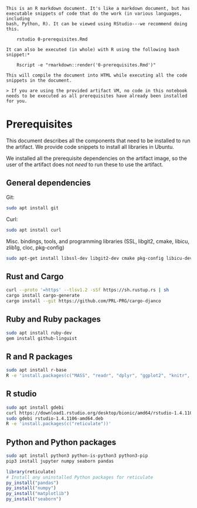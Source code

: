 ~~~
This is an R markdown document. It's like a markdown document, but has 
executable snippets of code that do the work (in various languages, including
bash, Python, R). It can be viewed using RStudio---we recommend doing this.

    rstudio 0-prerequisites.Rmd

It can also be executed (in whole) with R using the following bash snippet:*
 
    Rscript -e "rmarkdown::render('0-prerequisites.Rmd')"

This will compile the document into HTML while executing all the code 
snippets in the document.

> If you are using the provided artifact VM, no code in this notebook needs to be executed as all prerequisites have already been installed for you.
~~~

# Prerequisites

This document describes all the components that need to be installed to run the
artifact. We provide code snippets to install all libraries in Ubuntu.

We installed all the prerequisite dependencies on the artifact image, so the
user of the artifact does not *need* to run these to use the artifact.

## General dependencies

Git:

```bash
sudo apt install git
```

Curl:

```bash
sudo apt install curl
```

Misc. bindings, tools, and programming libraries (SSL, libgit2, cmake, libicu, zlib1g, cloc, pkg-config)

```bash
sudo apt-get install libssl-dev libgit2-dev cmake pkg-config libicu-dev zlib1g-dev cloc
```

## Rust and Cargo

```bash
curl --proto '=https' --tlsv1.2 -sSf https://sh.rustup.rs | sh
cargo install cargo-generate
cargo install --git https://github.com/PRL-PRG/cargo-djanco
```

## Ruby and Ruby packages

```bash
sudo apt install ruby-dev
gem install github-linguist
```

## R and R packages

```bash
sudo apt install r-base
R -e 'install.packages(c("MASS", "readr", "dplyr", "ggplot2", "knitr", "data.table", "assertthat", "fst", "stringr", "ggrepel", "scales", "xtable", "gplots", "plyr", "gridExtra", "grid", "tidyr"))'

```

## R studio

```bash
sudo apt install gdebi
curl https://download1.rstudio.org/desktop/bionic/amd64/rstudio-1.4.1106-amd64.deb > rstudio-1.4.1106-amd64.deb
sudo gdebi rstudio-1.4.1106-amd64.deb
R -e 'install.packages(c("reticulate"))'
```

## Python and Python packages

```bash
sudo apt install python3 python-is-python3 python3-pip
pip3 install jupyter numpy seaborn pandas
```

```r
library(reticulate)
# Install any uninstalled Python packages for reticulate
py_install("pandas")
py_install("numpy")
py_install("matplotlib")
py_install("seaborn")
```

